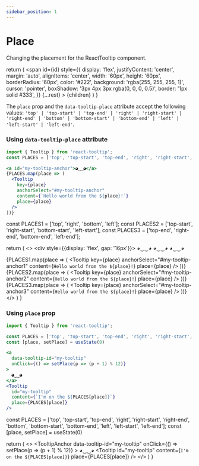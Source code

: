 ```yaml
---
sidebar_position: 1
---
```


# Place

Changing the placement for the ReactTooltip component.


  return (
    <span
      id={id}
      style={{
        display: 'flex',
        justifyContent: 'center',
        margin: 'auto',
        alignItems: 'center',
        width: '60px',
        height: '60px',
        borderRadius: '60px',
        color: '#222',
        background: 'rgba(255, 255, 255, 1)',
        cursor: 'pointer',
        boxShadow: '3px 4px 3px rgba(0, 0, 0, 0.5)',
        border: '1px solid #333',
      }}
      {...rest}
    >
      {children}
    </span>
  )
}

The `place` prop and the `data-tooltip-place` attribute accept the following values: `'top' | 'top-start' | 'top-end' | 'right' | 'right-start' | 'right-end' | 'bottom' | 'bottom-start' | 'bottom-end' | 'left' | 'left-start' | 'left-end'`.

### Using `data-tooltip-place` attribute

```jsx
import { Tooltip } from 'react-tooltip';
const PLACES = ['top', 'top-start', 'top-end', 'right', 'right-start', 'right-end', 'bottom', 'bottom-start', 'bottom-end', 'left', 'left-start', 'left-end']

<a id="my-tooltip-anchor">◕‿‿◕</a>
{PLACES.map(place => (
  <Tooltip
    key={place}
    anchorSelect="#my-tooltip-anchor"
    content={`Hello world from the ${place}!`}
    place={place}
  />
))}
```

  const PLACES1 = ['top', 'right', 'bottom', 'left'];
  const PLACES2 = ['top-start', 'right-start', 'bottom-start', 'left-start'];
  const PLACES3 = ['top-end', 'right-end', 'bottom-end', 'left-end'];
  
  return (
    <>
      <div style={{display: 'flex', gap: '16px'}}>
      <TooltipAnchor id="my-tooltip-anchor1">◕‿‿◕</TooltipAnchor>
      <TooltipAnchor id="my-tooltip-anchor2">◕‿‿◕</TooltipAnchor>
      <TooltipAnchor id="my-tooltip-anchor3">◕‿‿◕</TooltipAnchor>
      </div>
      <div>
      {PLACES1.map(place => (
        <Tooltip
          key={place}
          anchorSelect="#my-tooltip-anchor1"
          content={`Hello world from the ${place}!`}
          place={place}
        />
      ))}
      {PLACES2.map(place => (
        <Tooltip
          key={place}
          anchorSelect="#my-tooltip-anchor2"
          content={`Hello world from the ${place}!`}
          place={place}
        />
      ))}
      {PLACES3.map(place => (
        <Tooltip
          key={place}
          anchorSelect="#my-tooltip-anchor3"
          content={`Hello world from the ${place}!`}
          place={place}
        />
      ))}
      </div>
    </>
  )
}

<PlacementExampleAttributes />



### Using `place` prop

```jsx
import { Tooltip } from 'react-tooltip';

const PLACES = ['top', 'top-start', 'top-end', 'right', 'right-start', 'right-end', 'bottom', 'bottom-start', 'bottom-end', 'left', 'left-start', 'left-end']
const [place, setPlace] = useState(0)

<a 
  data-tooltip-id="my-tooltip"
  onClick={() => setPlace(p => (p + 1) % 12)}
>
  ◕‿‿◕
</a>
<Tooltip
  id="my-tooltip"
  content={`I'm on the ${PLACES[place]}`}
  place={PLACES[place]}
/>
```

  const PLACES = ['top', 'top-start', 'top-end', 'right', 'right-start', 'right-end', 'bottom', 'bottom-start', 'bottom-end', 'left', 'left-start', 'left-end'];
  const [place, setPlace] = useState(0)
  
  return (
    <>
      <TooltipAnchor
        data-tooltip-id="my-tooltip"
        onClick={() => setPlace(p => (p + 1) % 12)}
      >
        ◕‿‿◕
      </TooltipAnchor>
      <Tooltip
        id="my-tooltip"
        content={`I'm on the ${PLACES[place]}`}
        place={PLACES[place]}
      />
    </>
  )
}

<PlacementExample />
